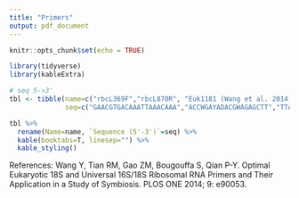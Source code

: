 ```yaml
---
title: "Primers"
output: pdf_document
---
```


```r
knitr::opts_chunk$set(echo = TRUE)
```

```r
library(tidyverse)
library(kableExtra)
```


```r
# seq 5->3'
tbl <- tibble(name=c("rbcL369F","rbcL870R", "Euk1181 (Wang et al. 2014)","Euk1624  (Wang et al. 2014)"),
              seq=c("GAACGTGACAAATTAAACAAA","ACCWGAYADACGWAGAGCTT","TTAATTTGACTCAACRCGGG","CGGGCGGTGTGTACAAAGG"))
```

```r
tbl %>% 
  rename(Name=name, `Sequence (5'-3')`=seq) %>% 
  kable(booktabs=T, linesep="") %>% 
  kable_styling()
```

References:
Wang Y, Tian RM, Gao ZM, Bougouffa S, Qian P-Y. Optimal Eukaryotic 18S and Universal 16S/18S Ribosomal RNA Primers and Their Application in a Study of Symbiosis. PLOS ONE 2014; 9: e90053. 